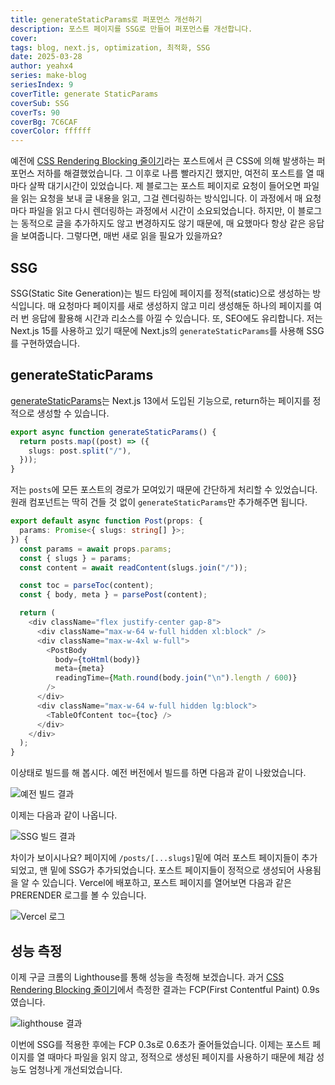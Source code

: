 ```yaml
---
title: generateStaticParams로 퍼포먼스 개선하기
description: 포스트 페이지를 SSG로 만들어 퍼포먼스를 개선합니다.
cover:
tags: blog, next.js, optimization, 최적화, SSG
date: 2025-03-28
author: yeahx4
series: make-blog
seriesIndex: 9
coverTitle: generate StaticParams
coverSub: SSG
coverTs: 90
coverBg: 7C6CAF
coverColor: ffffff
---
```


예전에 [CSS Rendering Blocking 줄이기](http://localhost:3000/posts/make-blog/font-optimization)라는
포스트에서 큰 CSS에 의해 발생하는 퍼포먼스 저하를 해결했었습니다. 그 이후로 나름 빨라지긴 했지만,
여전히 포스트를 열 때마다 살짝 대기시간이 있었습니다. 제 블로그는 포스트 페이지로 요청이 들어오면
파일을 읽는 요청을 보내 글 내용을 읽고, 그걸 렌더링하는 방식입니다. 이 과정에서 매 요청마다
파일을 읽고 다시 렌더링하는 과정에서 시간이 소요되었습니다. 하지만, 이 블로그는 동적으로 글을
추가하지도 않고 변경하지도 않기 때문에, 매 요했마다 항상 같은 응답을 보여줍니다. 그렇다면, 매번
새로 읽을 필요가 있을까요?

## SSG
SSG(Static Site Generation)는 빌드 타임에 페이지를 정적(static)으로 생성하는 방식입니다.
매 요청마다 페이지를 새로 생성하지 않고 미리 생성해둔 하나의 페이지를 여러 번 응답에 활용해
시간과 리소스를 아낄 수 있습니다. 또, SEO에도 유리합니다. 저는 Next.js 15를 사용하고 있기
때문에 Next.js의 `generateStaticParams`를 사용해 SSG를 구현하였습니다.

## generateStaticParams

[generateStaticParams](https://nextjs.org/docs/app/api-reference/functions/generate-static-params)는
Next.js 13에서 도입된 기능으로, return하는 페이지를 정적으로 생성할 수 있습니다.

```ts
export async function generateStaticParams() {
  return posts.map((post) => ({
    slugs: post.split("/"),
  }));
}
```

저는 `posts`에 모든 포스트의 경로가 모여있기 때문에 간단하게 처리할 수 있었습니다.
원래 컴포넌트는 딱히 건들 것 없이 `generateStaticParams`만 추가해주면 됩니다.

```ts
export default async function Post(props: {
  params: Promise<{ slugs: string[] }>;
}) {
  const params = await props.params;
  const { slugs } = params;
  const content = await readContent(slugs.join("/"));

  const toc = parseToc(content);
  const { body, meta } = parsePost(content);

  return (
    <div className="flex justify-center gap-8">
      <div className="max-w-64 w-full hidden xl:block" />
      <div className="max-w-4xl w-full">
        <PostBody
          body={toHtml(body)}
          meta={meta}
          readingTime={Math.round(body.join("\n").length / 600)}
        />
      </div>
      <div className="max-w-64 w-full hidden lg:block">
        <TableOfContent toc={toc} />
      </div>
    </div>
  );
}
```

이상태로 빌드를 해 봅시다. 예전 버전에서 빌드를 하면 다음과 같이 나왔었습니다.

![예전 빌드 결과](/img/make-blog/ssg/old-build.png)

이제는 다음과 같이 나옵니다.

![SSG 빌드 결과](/img/make-blog/ssg/new-build.png)

차이가 보이시나요? 페이지에 `/posts/[...slugs]`밑에 여러 포스트 페이지들이
추가되었고, 맨 밑에 SSG가 추가되었습니다. 포스트 페이지들이 정적으로 생성되어 사용됨을 알 수 있습니다.
Vercel에 배포하고, 포스트 페이지를 열어보면 다음과 같은 PRERENDER 로그를 볼 수 있습니다.

![Vercel 로그](/img/make-blog/ssg/vercel-isr-hit.png)

## 성능 측정

이제 구글 크롬의 Lighthouse를 통해 성능을 측정해 보겠습니다. 과거 
[CSS Rendering Blocking 줄이기](http://localhost:3000/posts/make-blog/font-optimization)에서
측정한 결과는 FCP(First Contentful Paint) 0.9s였습니다.

![lighthouse 결과](/img/make-blog/ssg/lh-result.png)

이번에 SSG를 적용한 후에는 FCP 0.3s로 0.6초가 줄어들었습니다.
이제는 포스트 페이지를 열 때마다 파일을 읽지 않고, 정적으로 생성된 페이지를 사용하기 때문에
체감 성능도 엄청나게 개선되었습니다.
